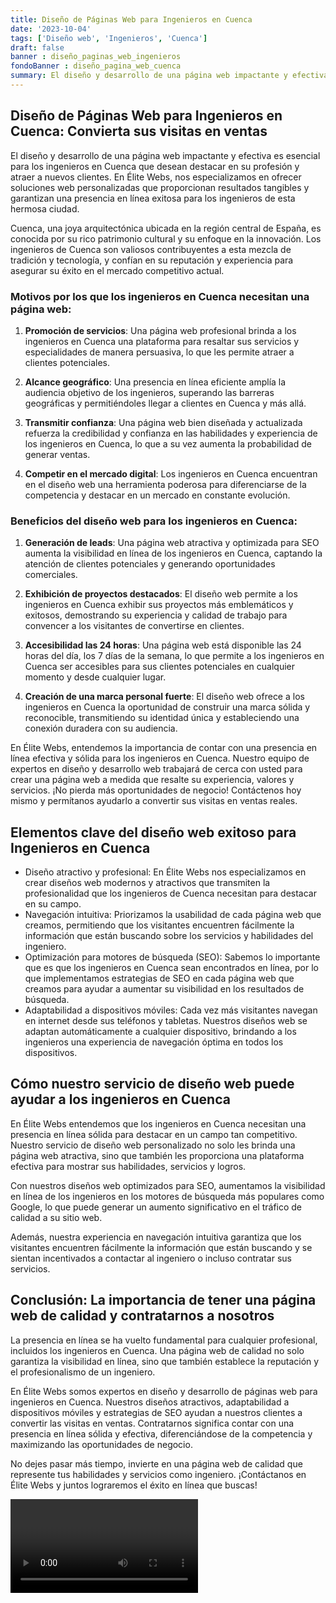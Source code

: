```yaml
---
title: Diseño de Páginas Web para Ingenieros en Cuenca
date: '2023-10-04'
tags: ['Diseño web', 'Ingenieros', 'Cuenca']
draft: false
banner : diseño_paginas_web_ingenieros
fondoBanner : diseño_pagina_web_cuenca
summary: El diseño y desarrollo de una página web impactante y efectiva es esencial para los ingenieros en Cuenca que desean destacar en su profesión y atraer a nuevos clientes. En Élite Webs, nos especializamos en ofrecer soluciones web personalizadas que proporcionan resultados tangibles y garantizan una presencia en línea exitosa para los ingenieros de esta hermosa ciudad.
---
```


## Diseño de Páginas Web para Ingenieros en Cuenca: Convierta sus visitas en ventas

El diseño y desarrollo de una página web impactante y efectiva es esencial para los ingenieros en Cuenca que desean destacar en su profesión y atraer a nuevos clientes. En Élite Webs, nos especializamos en ofrecer soluciones web personalizadas que proporcionan resultados tangibles y garantizan una presencia en línea exitosa para los ingenieros de esta hermosa ciudad.

Cuenca, una joya arquitectónica ubicada en la región central de España, es conocida por su rico patrimonio cultural y su enfoque en la innovación. Los ingenieros de Cuenca son valiosos contribuyentes a esta mezcla de tradición y tecnología, y confían en su reputación y experiencia para asegurar su éxito en el mercado competitivo actual.

### Motivos por los que los ingenieros en Cuenca necesitan una página web:

1. **Promoción de servicios**: Una página web profesional brinda a los ingenieros en Cuenca una plataforma para resaltar sus servicios y especialidades de manera persuasiva, lo que les permite atraer a clientes potenciales.

2. **Alcance geográfico**: Una presencia en línea eficiente amplía la audiencia objetivo de los ingenieros, superando las barreras geográficas y permitiéndoles llegar a clientes en Cuenca y más allá.

3. **Transmitir confianza**: Una página web bien diseñada y actualizada refuerza la credibilidad y confianza en las habilidades y experiencia de los ingenieros en Cuenca, lo que a su vez aumenta la probabilidad de generar ventas.

4. **Competir en el mercado digital**: Los ingenieros en Cuenca encuentran en el diseño web una herramienta poderosa para diferenciarse de la competencia y destacar en un mercado en constante evolución.

### Beneficios del diseño web para los ingenieros en Cuenca:

1. **Generación de leads**: Una página web atractiva y optimizada para SEO aumenta la visibilidad en línea de los ingenieros en Cuenca, captando la atención de clientes potenciales y generando oportunidades comerciales.

2. **Exhibición de proyectos destacados**: El diseño web permite a los ingenieros en Cuenca exhibir sus proyectos más emblemáticos y exitosos, demostrando su experiencia y calidad de trabajo para convencer a los visitantes de convertirse en clientes.

3. **Accesibilidad las 24 horas**: Una página web está disponible las 24 horas del día, los 7 días de la semana, lo que permite a los ingenieros en Cuenca ser accesibles para sus clientes potenciales en cualquier momento y desde cualquier lugar.

4. **Creación de una marca personal fuerte**: El diseño web ofrece a los ingenieros en Cuenca la oportunidad de construir una marca sólida y reconocible, transmitiendo su identidad única y estableciendo una conexión duradera con su audiencia.

En Élite Webs, entendemos la importancia de contar con una presencia en línea efectiva y sólida para los ingenieros en Cuenca. Nuestro equipo de expertos en diseño y desarrollo web trabajará de cerca con usted para crear una página web a medida que resalte su experiencia, valores y servicios. ¡No pierda más oportunidades de negocio! Contáctenos hoy mismo y permítanos ayudarlo a convertir sus visitas en ventas reales.

<GifSeo />

<Cta />

## Elementos clave del diseño web exitoso para Ingenieros en Cuenca

- Diseño atractivo y profesional: En Élite Webs nos especializamos en crear diseños web modernos y atractivos que transmiten la profesionalidad que los ingenieros de Cuenca necesitan para destacar en su campo.
- Navegación intuitiva: Priorizamos la usabilidad de cada página web que creamos, permitiendo que los visitantes encuentren fácilmente la información que están buscando sobre los servicios y habilidades del ingeniero.
- Optimización para motores de búsqueda (SEO): Sabemos lo importante que es que los ingenieros en Cuenca sean encontrados en línea, por lo que implementamos estrategias de SEO en cada página web que creamos para ayudar a aumentar su visibilidad en los resultados de búsqueda.
- Adaptabilidad a dispositivos móviles: Cada vez más visitantes navegan en internet desde sus teléfonos y tabletas. Nuestros diseños web se adaptan automáticamente a cualquier dispositivo, brindando a los ingenieros una experiencia de navegación óptima en todos los dispositivos.

## Cómo nuestro servicio de diseño web puede ayudar a los ingenieros en Cuenca

En Élite Webs entendemos que los ingenieros en Cuenca necesitan una presencia en línea sólida para destacar en un campo tan competitivo. Nuestro servicio de diseño web personalizado no solo les brinda una página web atractiva, sino que también les proporciona una plataforma efectiva para mostrar sus habilidades, servicios y logros.

Con nuestros diseños web optimizados para SEO, aumentamos la visibilidad en línea de los ingenieros en los motores de búsqueda más populares como Google, lo que puede generar un aumento significativo en el tráfico de calidad a su sitio web.

Además, nuestra experiencia en navegación intuitiva garantiza que los visitantes encuentren fácilmente la información que están buscando y se sientan incentivados a contactar al ingeniero o incluso contratar sus servicios.

## Conclusión: La importancia de tener una página web de calidad y contratarnos a nosotros

La presencia en línea se ha vuelto fundamental para cualquier profesional, incluidos los ingenieros en Cuenca. Una página web de calidad no solo garantiza la visibilidad en línea, sino que también establece la reputación y el profesionalismo de un ingeniero.

En Élite Webs somos expertos en diseño y desarrollo de páginas web para ingenieros en Cuenca. Nuestros diseños atractivos, adaptabilidad a dispositivos móviles y estrategias de SEO ayudan a nuestros clientes a convertir las visitas en ventas. Contratarnos significa contar con una presencia en línea sólida y efectiva, diferenciándose de la competencia y maximizando las oportunidades de negocio.

No dejes pasar más tiempo, invierte en una página web de calidad que represente tus habilidades y servicios como ingeniero. ¡Contáctanos en Élite Webs y juntos lograremos el éxito en línea que buscas!

<Video />

<CtaBot job='Ingenieros' city='Cuenca'/>

<Gmaps query='Cuenca+españa+maps' />
